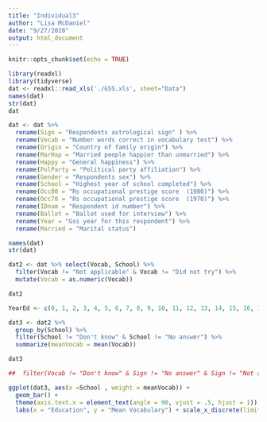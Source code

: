 ```yaml
---
title: "Individual3"
author: "Lisa McDaniel"
date: "9/27/2020"
output: html_document
---
```


```r
knitr::opts_chunk$set(echo = TRUE)
```

```r
library(readxl)
library(tidyverse)
dat <- readxl::read_xls('./GSS.xls', sheet="Data")
names(dat)
str(dat)
dat
```


```r
dat <- dat %>%
  rename(Sign = "Respondents astrological sign" ) %>%
  rename(Vocab = "Number words correct in vocabulary test") %>%
  rename(Origin = "Country of family origin") %>%
  rename(MarHap = "Married people happier than unmarried") %>%
  rename(Happy = "General happiness") %>%
  rename(PolParty = "Political party affiliation") %>%
  rename(Gender = "Respondents sex") %>%
  rename(School = "Highest year of school completed") %>%
  rename(Occ80 = "Rs occupational prestige score  (1980)") %>%
  rename(Occ70 = "Rs occupational prestige score  (1970)") %>%
  rename(IDnum = "Respondent id number") %>%
  rename(Ballot = "Ballot used for interview") %>%
  rename(Year = "Gss year for this respondent") %>%
  rename(Married = "Marital status")

names(dat)
str(dat)
```

```r


dat2 <- dat %>% select(Vocab, School) %>%
  filter(Vocab != "Not applicable" & Vocab != "Did not try") %>%
  mutate(Vocab = as.numeric(Vocab))

dat2  

YearEd <- c(0, 1, 2, 3, 4, 5, 6, 7, 8, 9, 10, 11, 12, 13, 14, 15, 16, 17, 18, 19, 20)

dat3 <- dat2 %>%
  group_by(School) %>%
  filter(School != "Don't know" & School != "No answer") %>%
  summarize(meanVocab = mean(Vocab))

dat3

##  filter(Vocab != "Don't know" & Sign != "No answer" & Sign != "Not applicable")

ggplot(dat3, aes(x =School , weight = meanVocab)) +
  geom_bar() +
  theme(axis.text.x = element_text(angle = 90, vjust = .5, hjust = 1)) +
  labs(x = "Education", y = "Mean Vocabulary") + scale_x_discrete(limits = YearEd)
```
